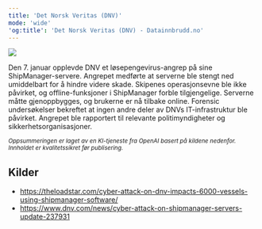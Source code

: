 ```yaml
---
title: 'Det Norsk Veritas (DNV)'
mode: 'wide'
'og:title': 'Det Norsk Veritas (DNV) - Datainnbrudd.no'
---
```


<Frame>
<img src="/images/dnv.png" noZoom/>
</Frame>

Den 7. januar opplevde DNV et løsepengevirus-angrep på sine ShipManager-servere. Angrepet medførte at serverne ble stengt ned umiddelbart for å hindre videre skade. Skipenes operasjonsevne ble ikke påvirket, og offline-funksjoner i ShipManager forble tilgjengelige. Serverne måtte gjenoppbygges, og brukerne er nå tilbake online. Forensic undersøkelser bekreftet at ingen andre deler av DNVs IT-infrastruktur ble påvirket. Angrepet ble rapportert til relevante politimyndigheter og sikkerhetsorganisasjoner.

<sup><i>Oppsummeringen er laget av en KI-tjeneste fra OpenAI basert på kildene nedenfor. Innholdet er kvalitetssikret før publisering.</i></sup>

## Kilder
- https://theloadstar.com/cyber-attack-on-dnv-impacts-6000-vessels-using-shipmanager-software/
- https://www.dnv.com/news/cyber-attack-on-shipmanager-servers-update-237931
